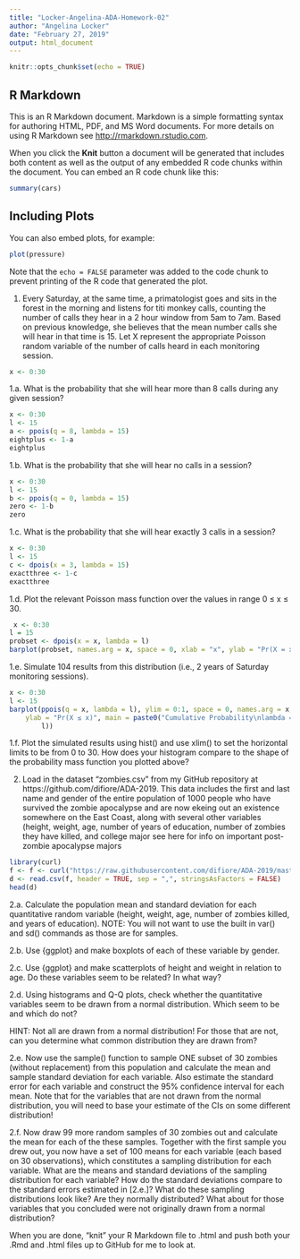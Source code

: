 ```yaml
---
title: "Locker-Angelina-ADA-Homework-02"
author: "Angelina Locker"
date: "February 27, 2019"
output: html_document
---
```


```r
knitr::opts_chunk$set(echo = TRUE)
```

## R Markdown

This is an R Markdown document. Markdown is a simple formatting syntax for authoring HTML, PDF, and MS Word documents. For more details on using R Markdown see <http://rmarkdown.rstudio.com>.

When you click the **Knit** button a document will be generated that includes both content as well as the output of any embedded R code chunks within the document. You can embed an R code chunk like this:

```r
summary(cars)
```

## Including Plots

You can also embed plots, for example:

```r
plot(pressure)
```

Note that the `echo = FALSE` parameter was added to the code chunk to prevent printing of the R code that generated the plot.

1. Every Saturday, at the same time, a primatologist goes and sits in the forest in the morning and listens for titi monkey calls, counting the number of calls they hear in a 2 hour window from 5am to 7am. Based on previous knowledge, she believes that the mean number calls she will hear in that time is 15. Let X represent the appropriate Poisson random variable of the number of calls heard in each monitoring session.

```r
x <- 0:30
```

1.a. What is the probability that she will hear more than 8 calls during any given session?

``` r
x <- 0:30
l <- 15
a <- ppois(q = 8, lambda = 15)
eightplus <- 1-a
eightplus
```


1.b. What is the probability that she will hear no calls in a session?

``` r
x <- 0:30
l <- 15
b <- ppois(q = 0, lambda = 15)
zero <- 1-b
zero
```

1.c. What is the probability that she will hear exactly 3 calls in a session?

```r
x <- 0:30
l <- 15
c <- dpois(x = 3, lambda = 15)
exactthree <- 1-c
exactthree
```

1.d. Plot the relevant Poisson mass function over the values in range 0 ≤ x ≤ 30.

```r
 
 x <- 0:30
l = 15
probset <- dpois(x = x, lambda = l)
barplot(probset, names.arg = x, space = 0, xlab = "x", ylab = "Pr(X = x)", main = paste0("Probability Mass Function\nlambda = ", 15))

```
 

1.e. Simulate 104 results from this distribution (i.e., 2 years of Saturday monitoring sessions).


```r

x <- 0:30
l <- 15
barplot(ppois(q = x, lambda = l), ylim = 0:1, space = 0, names.arg = x, xlab = "x", 
    ylab = "Pr(X ≤ x)", main = paste0("Cumulative Probability\nlambda = ", 
        l))
```

1.f. Plot the simulated results using hist() and use xlim() to set the horizontal limits to be from 0 to 30. How does your histogram compare to the shape of the probability mass function you plotted above?


2. Load in the dataset “zombies.csv” from my GitHub repository at https://github.com/difiore/ADA-2019. This data includes the first and last name and gender of the entire population of 1000 people who have survived the zombie apocalypse and are now ekeing out an existence somewhere on the East Coast, along with several other variables (height, weight, age, number of years of education, number of zombies they have killed, and college major see here for info on important post-zombie apocalypse majors

```r

library(curl)
f <- f <- curl("https://raw.githubusercontent.com/difiore/ADA-2019/master/zombies.csv")
d <- read.csv(f, header = TRUE, sep = ",", stringsAsFactors = FALSE)
head(d)
```

2.a. Calculate the population mean and standard deviation for each quantitative random variable (height, weight, age, number of zombies killed, and years of education).
NOTE: You will not want to use the built in var() and sd() commands as those are for samples.

2.b. Use {ggplot} and make boxplots of each of these variable by gender.

2.c. Use {ggplot} and make scatterplots of height and weight in relation to age. Do these variables seem to be related? In what way?

2.d. Using histograms and Q-Q plots, check whether the quantitative variables seem to be drawn from a normal distribution. Which seem to be and which do not?

HINT: Not all are drawn from a normal distribution! For those that are not, can you determine what common distribution they are drawn from?

2.e. Now use the sample() function to sample ONE subset of 30 zombies (without replacement) from this population and calculate the mean and sample standard deviation for each variable. Also estimate the standard error for each variable and construct the 95% confidence interval for each mean. Note that for the variables that are not drawn from the normal distribution, you will need to base your estimate of the CIs on some different distribution!

2.f. Now draw 99 more random samples of 30 zombies out and calculate the mean for each of the these samples. Together with the first sample you drew out, you now have a set of 100 means for each variable (each based on 30 observations), which constitutes a sampling distribution for each variable. What are the means and standard deviations of the sampling distribution for each variable? How do the standard deviations compare to the standard errors estimated in [2.e.]? What do these sampling distributions look like? Are they normally distributed? What about for those variables that you concluded were not originally drawn from a normal distribution?

When you are done, “knit” your R Markdown file to .html and push both your .Rmd and .html files up to GitHub for me to look at.

